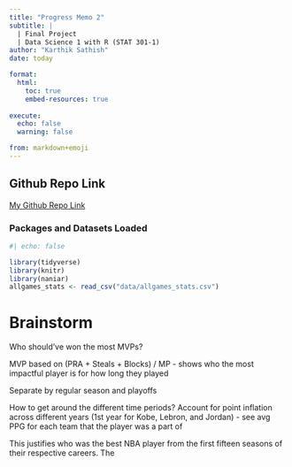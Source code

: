 ```yaml
---
title: "Progress Memo 2"
subtitle: |
  | Final Project 
  | Data Science 1 with R (STAT 301-1)
author: "Karthik Sathish"
date: today

format:
  html:
    toc: true
    embed-resources: true
    
execute:
  echo: false
  warning: false

from: markdown+emoji 
---
```





::: {.callout-tip icon=false}

## Github Repo Link


[My Github Repo Link](https://github.com/stat301-1-2023-fall/final-project-1-kvsathish)
:::


### Packages and Datasets Loaded
```r
#| echo: false

library(tidyverse)
library(knitr)
library(naniar)
allgames_stats <- read_csv("data/allgames_stats.csv")
```

# Brainstorm
Who should've won the most MVPs?

MVP based on (PRA + Steals + Blocks) / MP - shows who the most impactful player is for how long they played

Separate by regular season and playoffs

How to get around the different time periods? Account for point inflation across different years (1st year for Kobe, Lebron, and Jordan) - see avg PPG for each team that the player was a part of

This justifies who was the best NBA player from the first fifteen seasons of their respective careers. The 
